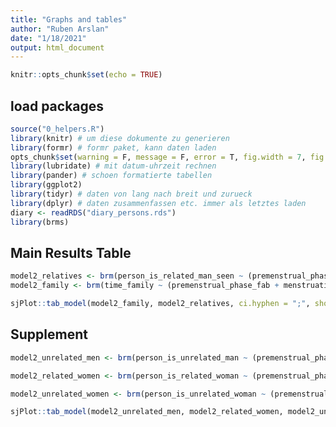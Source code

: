 ```yaml
---
title: "Graphs and tables"
author: "Ruben Arslan"
date: "1/18/2021"
output: html_document
---
```


```r
knitr::opts_chunk$set(echo = TRUE)
```


## load packages {.tabset}
```r
source("0_helpers.R")
library(knitr) # um diese dokumente zu generieren
library(formr) # formr paket, kann daten laden
opts_chunk$set(warning = F, message = F, error = T, fig.width = 7, fig.height = 6)
library(lubridate) # mit datum-uhrzeit rechnen
library(pander) # schoen formatierte tabellen
library(ggplot2)
library(tidyr) # daten von lang nach breit und zurueck
library(dplyr) # daten zusammenfassen etc. immer als letztes laden
diary <- readRDS("diary_persons.rds")
library(brms)
```

## Main Results Table
```r
model2_relatives <- brm(person_is_related_man_seen ~ (premenstrual_phase_fab + menstruation + fertile_fab) * hormonal_contraception + (1 + fertile_fab | person), data = diary %>% filter(reasons_for_exclusion == ""), backend = "cmdstanr", family = poisson(), cores = 4, file ="brms_fits/relatives_prob4")
model2_family <- brm(time_family ~ (premenstrual_phase_fab + menstruation + fertile_fab) * hormonal_contraception + (1 + fertile_fab | person), data = diary %>% filter(reasons_for_exclusion == "" | reasons_for_exclusion == "not_single, "), cores = 4, backend = "cmdstanr",file = "brms_fits/model2_family3")

sjPlot::tab_model(model2_family, model2_relatives, ci.hyphen = ";", show.ci = 0.99, show.icc = FALSE, bpe = "mean")
```


## Supplement
```r
model2_unrelated_men <- brm(person_is_unrelated_man ~ (premenstrual_phase_fab + menstruation + fertile_fab) * hormonal_contraception + (1 + fertile_fab | person), data =  diary %>% filter(reasons_for_exclusion == ""), backend = "cmdstanr", family = poisson(), cores = 4, file ="brms_fits/unrelated_men")

model2_related_women <- brm(person_is_related_woman ~ (premenstrual_phase_fab + menstruation + fertile_fab) * hormonal_contraception + (1 + fertile_fab | person), data = diary, backend = "cmdstanr", family = poisson(), cores = 4, file ="brms_fits/related_woman")

model2_unrelated_women <- brm(person_is_unrelated_woman ~ (premenstrual_phase_fab + menstruation + fertile_fab) * hormonal_contraception + (1 + fertile_fab | person), data = diary, backend = "cmdstanr", family = poisson(), cores = 4, file ="brms_fits/unrelated_woman")

sjPlot::tab_model(model2_unrelated_men, model2_related_women, model2_unrelated_women, ci.hyphen = ";", show.ci = 0.99, show.icc = FALSE, bpe = "mean")
```

